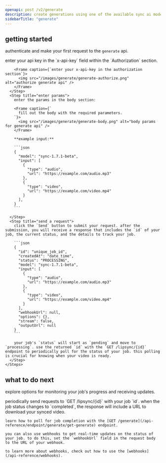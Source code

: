 ```yaml
---
openapi: post /v2/generate
description: create generations using one of the available sync ai models.
sidebarTitle: "generate"
---
```


## getting started

authenticate and make your first request to the `generate` api.

<AccordionGroup>
  <Accordion title="make a request from the docs">
    <Steps>
      <Step title="authorize">
        enter your api key in the `x-api-key` field within the `Authorization` section.

        <Frame caption={`enter your x-api-key in the authorization section`}>
          <img src="/images/generate/generate-authorize.png" alt="authorize generate api" />
        </Frame>
      </Step>
      <Step title="enter params">
        enter the params in the body section:

        <Frame caption={`
          fill out the body with the required parameters.
        `}>
          <img src="/images/generate/generate-body.png" alt="body params for generate api" />
        </Frame>

        **example input:**

        ```json
        {
          "model": "sync-1.7.1-beta",
          "input": [
            {
              "type": "audio",
              "url": "https://example.com/audio.mp3"
            },
            {
              "type": "video",
              "url": "https://example.com/video.mp4"
            }
          ],
        }
        ```

      </Step>
      <Step title="send a request">
        click the `Send` button to submit your request. after the submission, you will receive a response that includes the `id` of your job, the current status, and the details to track your job.

        ```json
        {
          "id": "unique_job_id",
          "createdAt": "date_time",
          "status": "PROCESSING",
          "model": "sync-1.7.1-beta",
          "input": [
            {
              "type": "audio",
              "url": "https://example.com/audio.mp3"
            },
            {
              "type": "video",
              "url": "https://example.com/video.mp4"
            }
          ],
          "webhookUrl": null,
          "options": {},
          "stream": false,
          "outputUrl": null
        }
        ```

        your job's `status` will start as `pending` and move to `processing`. use the returned `id` with the `GET /lipsync/{id}` endpoint to periodically poll for the status of your job. this polling is crucial for knowing when your video is ready.
      </Step>
    </Steps>

  </Accordion>
</AccordionGroup>

## what to do next

explore options for monitoring your job's progress and receiving updates.

<AccordionGroup>
  <Accordion title="polling for completion">
    periodically send requests to `GET /lipsync/{id}` with your job `id`. when the job status changes to `completed`, the response will include a URL to download your synced video.

    learn how to poll for job completion with the [GET /generate](/api-reference/endpoint/generate/get-generate) endpoint.

  </Accordion>
  <Accordion title="using webhooks">
      
    you can also use webhooks to get real-time updates on the status of your job. to do this, set the `webhookUrl` field in the request body to the URL of your webhook.

    to learn more about webhooks, check out how to use the [webhooks](/api-reference/webhooks).

  </Accordion>
</AccordionGroup>
